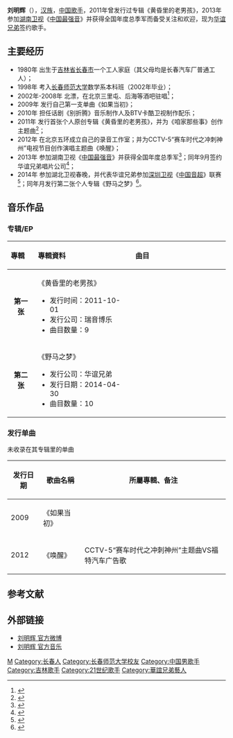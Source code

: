 {{prose|time=2014-05-17T08:35:45+00:00}}
{{艺人
| 姓名 = 刘明辉
| 类型 = 男歌手
| 图片 = 
| 图片简介 =  
| 原名 =  
| 英文名 =  
| 罗马拼音 =  
| 国籍 ={{PRC}} 
| 民族 = [[汉族|汉族]]
| 出生日期 = {{birth date and age|1980|1|1}}
| 出生地點 ={{CHN}}[[吉林省|吉林省]][[长春市|长春市]]
| 职业     = [[歌手|歌手]] 
| 语言     = [[汉语|汉语]] 
| 教育程度 = [[长春师范大学|长春师范大学]] 
| 宗教信仰 = 
| 音乐类型 = [[华语流行|华语流行]]
| 活跃年代 =2011年-至今
| 唱片公司 = [[华谊兄弟|华谊兄弟]]（2013-至今） 
| 经纪公司 = [[华谊兄弟|华谊兄弟]]（2013-至今）
| 网站 =  http://weibo.com/liuminghui 刘明辉 官方微博
}}

'''刘明辉'''（{{bd|1980年|1月1日|catIdx=L刘}}），[[汉族|汉族]]，[[中国|中国]][[歌手|歌手]]，2011年曾发行过专辑《黄昏里的老男孩》，2013年参加[[湖南卫视|湖南卫视]]《[[中国最强音|中国最强音]]》并获得全国年度总季军而备受关注和欢迎，现为[[华谊兄弟|华谊兄弟]]签约歌手。

==主要经历==
*1980年 出生于[[吉林省|吉林省]][[长春市|长春市]]一个工人家庭（其父母均是长春汽车厂普通工人）；
*1998年 考入[[长春师范大学|长春师范大学]]数学系本科班（2002年毕业）； 
*2002年-2008年 北漂，在北京三里屯、后海等酒吧驻唱<ref>{{Cite web |url=http://news.hexun.com/2013-08-27/157475910.html |title=刘明辉：从数学老师到摇滚歌手 |access-date=2014-05-15 |archive-url=https://web.archive.org/web/20140517135310/http://news.hexun.com/2013-08-27/157475910.html |archive-date=2014-05-17 |dead-url=yes }}</ref>；
*2009年 发行自己第一支单曲《如果当初》； 
*2010年 担任话剧《别折腾》音乐制作人及BTV卡酷卫视制作配乐；
*2011年 发行首张个人原创专辑《黄昏里的老男孩》，并为《咱家那些事》创作主题曲<ref>{{Cite web |url=http://music.yule.sohu.com/20111209/n328472425.shtml |title=刘明辉为《咱家那些事》创作主题曲 |accessdate=2014-05-15 |archive-date=2019-06-06 |archive-url=https://web.archive.org/web/20190606034047/http://music.yule.sohu.com/20111209/n328472425.shtml |dead-url=no }}</ref>；
*2012年 在北京五环成立自己的录音工作室；并为CCTV-5“赛车时代之冲刺神州”电视节目创作演唱主题曲《唤醒》；
*2013年 参加湖南卫视《[[中国最强音|中国最强音]]》并获得全国年度总季军<ref>{{Cite web |url=http://ent.sina.com.cn/y/2014-02-12/01404094759.shtml |title=《最强音》季军刘明辉为人父唱新歌 |accessdate=2014-05-15 |archive-date=2019-06-12 |archive-url=https://web.archive.org/web/20190612212852/http://ent.sina.com.cn/y/2014-02-12/01404094759.shtml |dead-url=no }}</ref>；同年9月签约华谊兄弟唱片公司<ref>{{Cite web |url=http://bjyouth.ynet.com/3.1/1308/29/8240998.html |title=“最强音”季军刘明辉 签约华谊音乐公司 |accessdate=2014-05-15 |archive-date=2014-05-17 |archive-url=https://web.archive.org/web/20140517124127/http://bjyouth.ynet.com/3.1/1308/29/8240998.html |dead-url=no }}</ref>；
*2014年 参加湖北卫视春晚，并代表华谊兄弟参加[[深圳卫视|深圳卫视]]《[[中国音超|中国音超]]》联赛<ref>{{Cite web |url=http://yule.sohu.com/20140211/n394755123.shtml |title=刘明辉原创再展“神威” 中国音超泪点直逼春晚 |accessdate=2014-05-15 |archive-date=2019-06-04 |archive-url=https://web.archive.org/web/20190604165108/http://yule.sohu.com/20140211/n394755123.shtml |dead-url=no }}</ref>；同年月发行第二张个人专辑《野马之梦》<ref>{{Cite web |url=http://yue.ifeng.com/neidiliuxing/detail_2014_05/07/36192357_0.shtml |title=刘明辉发专辑《野马之梦》 同名主打道追梦坎坷 |accessdate=2014-05-15 |archive-date=2019-06-09 |archive-url=https://web.archive.org/web/20190609173711/http://yue.ifeng.com/neidiliuxing/detail_2014_05/07/36192357_0.shtml |dead-url=no }}</ref>。
 
==音乐作品==
===专辑/EP===
{| class="wikitable"
!align="left" width="80px"| 專輯 
!align="left" width="350px"| 專輯資料
!align="left" width="400px"| 曲目
|-
|align="center"| '''第一张'''
|align="left"|《黄昏里的老男孩》  
* 发行时间：2011-10-01
* 发行公司：瑞音博乐 
* 曲目数量：9 
|align="left" style="font-size: 85%;"|
{{hidden|曲目|
# 如果当初 
# 父亲的眼睛
# 黄昏里的老男孩		
# 抱紧我 
# 给我个理由
# 原来我不仅失去你 
# 原谅 
# 朋友我想念你
# 我站在全世界最高的角落 
}}
|- bgcolor="#FFFFFF"
|align="center"| '''第二张'''
|align="left"| 《野马之梦》 
* 发行公司：华谊兄弟 
* 发行日期：2014-04-30
* 曲目数量：10 
|align="left" style="font-size: 85%;"|
{{hidden|曲目|
# 野马之梦 
# 我所幻想的未来 
# 当我老去的时候 
# 唤醒 
# 撞南墙
# 时光如水 
# 捕风的少年
# 春歌
# 最好
# Just Like A Bird 
}}
|}

===发行单曲===
未收录在其专辑里的单曲
{| class="wikitable"
|-
! 发行日期  !! 歌曲名稱 !! 所屬專輯、备注 
|-
| 2009 || 《如果当初》  || 
|-
| 2012 || 《唤醒》   || CCTV-5“赛车时代之冲刺神州”主题曲VS福特汽车广告歌
|}
 

==参考文献==
{{reflist}}

==外部链接== 
*[http://weibo.com/liuminghui 刘明辉 官方微博] {{Wayback|url=http://weibo.com/liuminghui |date=20130611021514 }}
*[http://music.baidu.com/artist/1389007 刘明辉 官方音乐] {{Wayback|url=http://music.baidu.com/artist/1389007 |date=20180225005310 }}

{{DEFAULTSORT:L刘}}
[[Category:刘姓|M]]
[[Category:长春人|Category:长春人]]
[[Category:长春师范大学校友|Category:长春师范大学校友]]
[[Category:中国男歌手|Category:中国男歌手]]
[[Category:吉林歌手|Category:吉林歌手]]
[[Category:21世纪歌手|Category:21世纪歌手]]
[[Category:華誼兄弟藝人|Category:華誼兄弟藝人]]